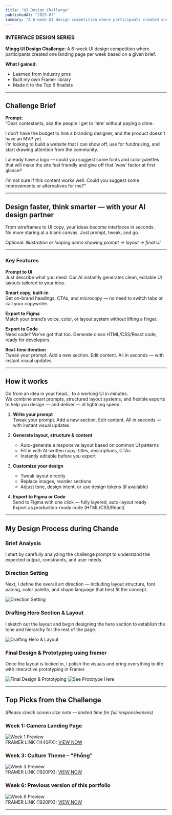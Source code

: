 ```yaml
---
title: "UI Design Challenge"
publishedAt: "2025-07"
summary: "A 6-week UI design competition where participants created one landing page per week based on a given brief."
---
```


### INTERFACE DESIGN SERIES

**Mingg UI Design Challenge:** A 6-week UI design competition where participants created one landing page per week based on a given brief.

**What I gained:**
- Learned from industry pros
- Built my own Framer library
- Made it to the *Top 6* finalists

---
## Challenge Brief

**Prompt:**  
“Dear contestants, aka the people I get to ‘hire’ without paying a dime.  

I don’t have the budget to hire a branding designer, and the product doesn’t have an MVP yet.  
I’m looking to build a website that I can show off, use for fundraising, and start drawing attention from the community.  

I already have a logo — could you suggest some fonts and color palettes that will make the site feel friendly and give off that ‘wow’ factor at first glance?  

I’m not sure if this content works well. Could you suggest some improvements or alternatives for me?”  

---

## Design faster, think smarter — with your AI design partner

From wireframes to UI copy, your ideas become interfaces in seconds.  
No more staring at a blank canvas. Just prompt, tweak, and go.  

Optional: *Illustration or looping demo showing prompt → layout → final UI*

---

### Key Features

**Prompt to UI**  
Just describe what you need. Our AI instantly generates clean, editable UI layouts tailored to your idea.

**Smart copy, built-in**  
Get on-brand headings, CTAs, and microcopy — no need to switch tabs or call your copywriter.

**Export to Figma**  
Match your brand’s voice, color, or layout system without lifting a finger.

**Export to Code**  
Need code? We’ve got that too. Generate clean HTML/CSS/React code, ready for developers.

**Real-time iteration**  
Tweak your prompt. Add a new section. Edit content. All in seconds — with instant visual updates.

---

## How it works

Go from an idea in your head… to a working UI in minutes.  
We combine smart prompts, structured layout systems, and flexible exports to help you design — and deliver — at lightning speed.

1. **Write your prompt**  
   Tweak your prompt. Add a new section. Edit content. All in seconds — with instant visual updates.  

2. **Generate layout, structure & content**  
   - Auto-generate a responsive layout based on common UI patterns  
   - Fill in with AI-written copy: titles, descriptions, CTAs  
   - Instantly editable before you export  

3. **Customize your design**  
   - Tweak layout directly  
   - Replace images, reorder sections  
   - Adjust tone, design intent, or use design tokens (if available)  

4. **Export to Figma or Code**  
   Send to Figma with one click — fully layered, auto-layout ready  
   Export as production-ready code (HTML/CSS/React)

---

## My Design Process during Chande

### Brief Analysis
I start by carefully analyzing the challenge prompt to understand the expected output, constraints, and user needs.  

### Direction Setting
Next, I define the overall art direction — including layout structure, font pairing, color palette, and shape language that best fit the concept.  

![Direction Setting](https://res.cloudinary.com/dqtfjvkok/image/upload/v1758356378/298bd9ed-f325-48c0-aaf8-e76058112339_o7fhaf.png)

### Drafting Hero Section & Layout
I sketch out the layout and begin designing the hero section to establish the tone and hierarchy for the rest of the page.  

![Drafting Hero & Layout](https://res.cloudinary.com/dqtfjvkok/image/upload/v1758356379/DRAFTTT_wwrvbt.png)

### Final Design & Prototyping using framer
Once the layout is locked in, I polish the visuals and bring everything to life with interactive prototyping in Framer.  

![Final Design & Prototyping](https://res.cloudinary.com/dqtfjvkok/image/upload/v1760415910/1014_1_zbbizq.gif)
![See Prototype Here](https://www.figma.com/proto/EVsqe3UmVFNN0zhoB3sdZL/WEEK-4?page-id=0%3A1&node-id=0-586&p=f&viewport=187%2C194%2C0.1&t=Zb9kbXa7l347b3jc-1&scaling=scale-down-width&content-scaling=fixed&starting-point-node-id=0%3A586)

---

## Top Picks from the Challenge

*(Please check screen size note — limited time for full responsiveness)*

### Week 1: Camera Landing Page  
![Week 1 Preview](https://res.cloudinary.com/dqtfjvkok/image/upload/v1758357035/1IEUZ7Fhxsal69TkPP3bhjHfljw_e3c6vh.avif)  
FRAMER LINK (1440PX): [VIEW NOW](https://lomomatic-110-camera.framer.website)

### Week 3: Culture Theme – "Phỗng"  
![Week 3 Preview](https://res.cloudinary.com/dqtfjvkok/image/upload/v1758357034/lQmZQzSQd5utD8yFPXQpABes44_wse6b2.webp)  
FRAMER LINK (1920PX): [VIEW NOW](https://phong-dat.framer.website)

### Week 6: Previous version of this portfolio  
![Week 6 Preview](https://res.cloudinary.com/dqtfjvkok/image/upload/v1758357034/KYrmwAQJkJwCYdd5x620BTxlGgo_p08hi9.webp)  
FRAMER LINK (1920PX): [VIEW NOW](https://thuy-portfolio.framer.website)

---